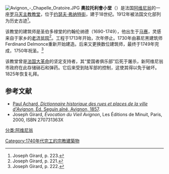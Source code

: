 [[File:Avignon_-_Chapelle_Oratoire.JPG|right]]
'''奧拉托利會小堂'''（{{lang-fr|Chapelle de l'Oratoire}}）是法国[[阿维尼翁|阿维尼翁]]的一座[[罗马天主教|罗马天主教]][[教堂|教堂]]，位于[[约瑟夫·弗纳特街|约瑟夫·弗纳特街]]，建于18世纪。1912年被法国文化部列为历史古迹<ref>Joseph Girard, p. 223.</ref>。 

该教堂的建筑师是圣伯多禄堂的约翰伦纳德（1690-1749），他出生于[[马赛|马赛]]，灵感来自于家乡的[[老济贫院|老济贫院]]<ref name="JG221">Joseph Girard, p. 221.</ref>。工程于1713年开始，次年停止。1730年由慕尼黑建筑师Ferdinand Delmonce重新开始建造。后来又更换数位建筑师，最终于1749年完成，1750年祝圣。<ref>Joseph Girard, p. 222.</ref>
 
该教堂曾是[[法国大革命|法国大革命]]的坚定支持者，其“爱国者俱乐部”后死于屠杀，新阿维尼翁市政府在此存储硝石和弹药。它后来受到陆军部的控制，这使其得以免于破坏。1825年恢复礼拜。

==参考文献==
<references />
*[http://books.google.fr/books?id=2YIEAAAAQAAJ&printsec=titlepage#v=onepage&q=&f=false Paul Achard, ''Dictionnaire historique des rues et places de la ville d'Avignon'', Éd. Seguin aîné, Avignon, 1857]{{Wayback|url=http://books.google.fr/books?id=2YIEAAAAQAAJ&printsec=titlepage#v=onepage&q=&f=false |date=20140427200340 }}. 
* Joseph Girard, ''Évocation du Vieil Avignon'', Les Éditions de Minuit, Paris, 2000, ISBN 270731363X

{{coord|display=title}}
{{DEFAULTSORT:Oratoire, chapelle de l'}}
[[分类:阿维尼翁|分类:阿维尼翁]]
[[Category:1740年代完工的宗教建築物|Category:1740年代完工的宗教建築物]]